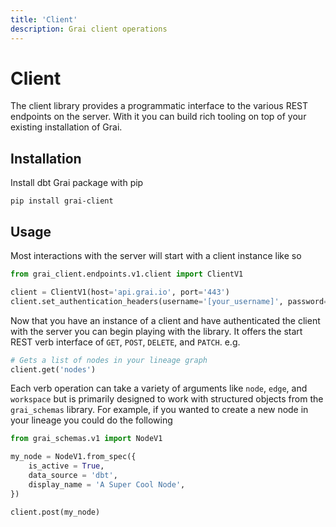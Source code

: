 ```yaml
---
title: 'Client'
description: Grai client operations
---
```


# Client

The client library provides a programmatic interface to the various REST endpoints on the server.
With it you can build rich tooling on top of your existing installation of Grai.

## Installation

Install dbt Grai package with pip

```shell
pip install grai-client
```

## Usage

Most interactions with the server will start with a client instance like so

``` python
from grai_client.endpoints.v1.client import ClientV1

client = ClientV1(host='api.grai.io', port='443')
client.set_authentication_headers(username='[your_username]', password='[your_password]')
```

Now that you have an instance of a client and have authenticated the client with the server
you can begin playing with the library.
It offers the start REST verb interface of `GET`, `POST`, `DELETE`, and `PATCH`. e.g.

```python
# Gets a list of nodes in your lineage graph
client.get('nodes')
```

Each verb operation can take a variety of arguments like `node`, `edge`, and `workspace`
but is primarily designed to work with structured objects from the `grai_schemas` library.
For example, if you wanted to create a new node in your lineage you could do the following

```python
from grai_schemas.v1 import NodeV1

my_node = NodeV1.from_spec({
    is_active = True,
    data_source = 'dbt',
    display_name = 'A Super Cool Node',
})

client.post(my_node)
```
